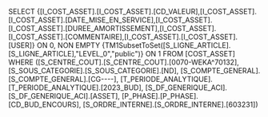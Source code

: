 SELECT {[I_COST_ASSET].[I_COST_ASSET].[CD_VALEUR],[I_COST_ASSET].[I_COST_ASSET].[DATE_MISE_EN_SERVICE],[I_COST_ASSET].[I_COST_ASSET].[DUREE_AMORTISSEMENT],[I_COST_ASSET].[I_COST_ASSET].[COMMENTAIRE],[I_COST_ASSET].[I_COST_ASSET].[USER]} ON 0, NON EMPTY {TM1SubsetToSet([S_LIGNE_ARTICLE].[S_LIGNE_ARTICLE],"LEVEL_0","public")} ON 1 FROM [COST_ASSET] WHERE ([S_CENTRE_COUT].[S_CENTRE_COUT].[0070-WEKA^70132], [S_SOUS_CATEGORIE].[S_SOUS_CATEGORIE].[ND], [S_COMPTE_GENERAL].[S_COMPTE_GENERAL].[CG----], [T_PERIODE_ANALYTIQUE].[T_PERIODE_ANALYTIQUE].[2023_BUD], [S_DF_GENERIQUE_ACI].[S_DF_GENERIQUE_ACI].[ASSET], [P_PHASE].[P_PHASE].[CD_BUD_ENCOURS], [S_ORDRE_INTERNE].[S_ORDRE_INTERNE].[603231])